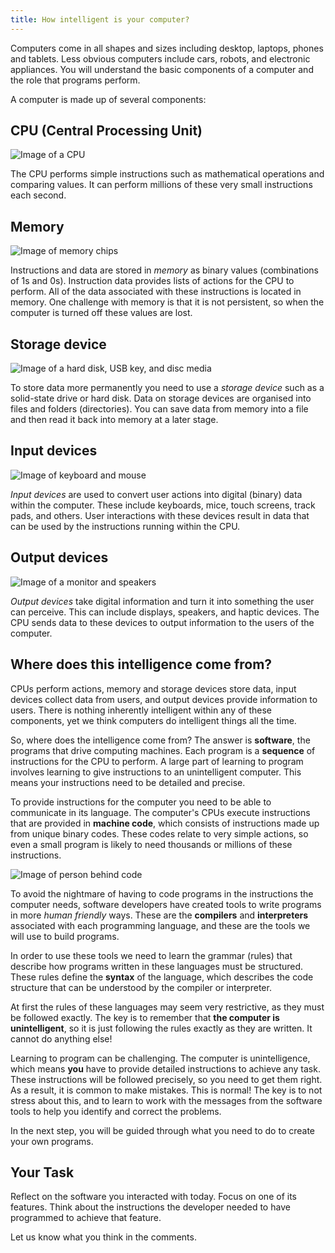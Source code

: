 ```yaml
---
title: How intelligent is your computer?
---
```


Computers come in all shapes and sizes including desktop, laptops, phones and tablets. Less obvious computers include cars, robots, and electronic appliances. You will understand the basic components of a computer and the role that programs perform. 

A computer is made up of several components: 

## CPU (Central Processing Unit)
![Image of a CPU](./images/sit771-CPU.png)

The CPU performs  simple instructions such as mathematical operations and comparing values. It can perform millions of these very small instructions each second.

## Memory
![Image of memory chips](./images/sit771-Memory.png)

Instructions and data are stored in _memory_ as binary values (combinations of 1s and 0s). Instruction data provides lists of actions for the CPU to perform. All of the data associated with these instructions is located in memory. One challenge with memory is that it is not persistent, so when the computer is turned off these values are lost.

## Storage device
![Image of a hard disk, USB key, and disc media](./images/sit771-Storage.png)

To store data more permanently you need to use a  _storage device_  such as a solid-state drive or  hard disk. Data on storage devices are organised into files and folders (directories). You can save data from memory into a file and then read it back into memory at a later stage.

## Input devices
![Image of keyboard and mouse](./images/sit771-Input.png)

_Input devices_ are used to convert user actions into digital (binary) data within the computer. These include  keyboards, mice, touch screens, track pads, and others.  User interactions with these devices result in data that can be used by the instructions running within the CPU. 

## Output devices
![Image of a monitor and speakers](./images/sit771-Output.png)

_Output devices_ take digital information and turn it into something the user can perceive. This can include displays, speakers, and haptic devices. The CPU sends data to these devices to output information to the users of the computer. 

## Where does this intelligence come from?

CPUs perform actions, memory and storage devices store data, input devices collect data from users, and output devices provide information to users. There is nothing inherently intelligent within any of these components, yet we think computers do intelligent things all the time.

So, where does the intelligence come from? The answer is **software**, the programs that drive computing machines. Each program is a **sequence** of instructions for the CPU to perform. A large part of learning to program involves learning to give instructions to an unintelligent computer. This means your instructions need to be detailed and precise. 

To provide instructions for the computer you need to be able to communicate in its language. The computer's CPUs execute instructions that are provided in **machine code**, which consists of instructions made up from unique binary codes. These codes relate to very simple actions, so even a small program is likely to need thousands or millions of these instructions.

![Image of person behind code](./images/sit771-Coding.jpg)

To avoid the nightmare of having to code programs in the instructions the computer needs, software developers have created tools to write programs in more _human friendly_ ways. These are the **compilers** and **interpreters** associated with each programming language, and these are the tools we will use to build programs.

In order to use these tools we need to learn the grammar (rules) that describe how programs written in these languages must be structured. These rules define the **syntax** of the language, which describes the code structure that can be understood by the compiler or interpreter.

At first the rules of these languages may seem very restrictive, as they must be followed exactly. The key is to remember that **the computer is unintelligent**, so it is just following the rules exactly as they are written. It cannot do anything else!

Learning to program can be challenging. The computer is unintelligence, which means **you** have to provide detailed instructions to achieve any task. These instructions will be followed precisely, so you need to get them right. As a result, it is common to make mistakes. This is normal! The key is to not stress about this, and to learn to work with the messages from the software tools to help you identify and correct the problems.

In the next step, you will be guided through what you need to do to create your own programs. 

## Your Task

Reflect on the software you interacted with today. Focus on one of its features. Think about the instructions the developer needed to have programmed to achieve that feature.

Let us know what you think in the comments.  